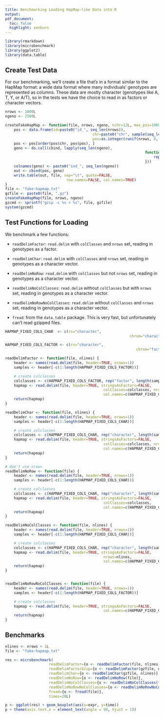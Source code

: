 ```yaml
---
title: Benchmarking Loading HapMap-like Data into R
output:
pdf_document:
  toc: false
  highlight: zenburn
---
```


```r
library(rmarkdown)
library(microbenchmark)
library(ggplot2)
library(data.table)
```

## Create Test Data

For our benchmarking, we'll create a file that's in a format similar to the
HapMap format: a wide data format where many individuals' genotypes are
represented as columns. These data are mostly character (genotypes like A, T,
Y, or A/T), so in the tests we have the choice to read in as factors or
character vectors.

```r
nrows <- 1000L
ngeno <- 2500L

createFakeHapMap <- function(file, nrows, ngeno, nchr=12L, max_pos=1000000L) {
	pos <- data.frame(id=paste0("id_", seq_len(nrows)),
										chr=paste0("chr", sample(seq_len(nchr), nrows, replace=TRUE)),
										pos=as.integer(runif(nrows, 0, max_pos)))
	pos <- pos[order(pos$chr, pos$pos), ]
	geno <- do.call(cbind, lapply(seq_len(ngeno),
																function(x) {
																	rep("N", nrows)
																}))
	colnames(geno) <- paste0("ind_", seq_len(ngeno))
	out <- cbind(pos, geno)
	write.table(out, file, sep="\t", quote=FALSE,
							row.names=FALSE, col.names=TRUE)
}
file <- "fake-hapmap.txt"
gzfile <- paste0(file, ".gz")
createFakeHapMap(file, nrows, ngeno)
gzcmd <- sprintf("gzip -c %s > %s", file, gzfile)
system(gzcmd)

```

## Test Functions for Loading

We benchmark a few functions:

 - `readDelimFactor`: `read.delim` with `colClasses` and `nrows` set, reading
	 in genotypes as a factor.

 - `readDelimChar`: `read.delim` with `colClasses` and `nrows` set, reading in
	 genotypes as a character vector.

 - `readDelimNoRow`: `read.delim` with `colClasses` but not `nrows` set,
	 reading in genotypes as a character vector.

 - `readDelimNoColClasses`: `read.delim` without `colClasses` but with `nrows` set,
	 reading in genotypes as a character vector.

 - `readDelimNoRowNoColClasses`: `read.delim` without `colClasses` and `nrows` set,
	 reading in genotypes as a character vector.

 - `fread`: from the `data.table` package. This is very fast, but unfortunately
	 can't read gzipped files.

```r

HAPMAP_FIXED_COLS_CHAR  <- c(rs="character",
														 chrom="character", pos="integer")

HAPMAP_FIXED_COLS_FACTOR <- c(rs="character",
															chrom="factor", pos="integer")

readDelimFactor <- function(file, nlines) {
	header <- names(read.delim(file, header=TRUE, nrows=1))
	samples <- header[-c(1:length(HAPMAP_FIXED_COLS_FACTOR))]

	# create colclasses
	colclasses <- c(HAPMAP_FIXED_COLS_FACTOR, rep("factor", length(samples)))
	hapmap <- read.delim(file, header=TRUE, stringsAsFactors=FALSE,
											 colClasses=colclasses, nrows=nlines,
											 col.names=c(HAPMAP_FIXED_COLS_FACTOR, samples))
	return(hapmap)
}

readDelimChar <- function(file, nlines) {
	header <- names(read.delim(file, header=TRUE, nrows=1))
	samples <- header[-c(1:length(HAPMAP_FIXED_COLS_CHAR))]

	# create colclasses
	colclasses <- c(HAPMAP_FIXED_COLS_CHAR, rep("character", length(samples)))
	hapmap <- read.delim(file, header=TRUE, stringsAsFactors=FALSE,
											 colClasses=colclasses, nrows=nlines,
											 col.names=c(HAPMAP_FIXED_COLS_CHAR, samples))
	return(hapmap)
}

# don't use nrow=
readDelimNoRow <- function(file) {
	header <- names(read.delim(file, header=TRUE, nrows=1))
	samples <- header[-c(1:length(HAPMAP_FIXED_COLS_CHAR))]

	# create colclasses
	colclasses <- c(HAPMAP_FIXED_COLS_CHAR, rep("character", length(samples)))
	hapmap <- read.delim(file, header=TRUE, stringsAsFactors=FALSE,
											 colClasses=colclasses,
											 col.names=c(HAPMAP_FIXED_COLS_CHAR, samples))
	return(hapmap)
}

readDelimNoColClasses <- function(file, nlines) {
	header <- names(read.delim(file, header=TRUE, nrows=1))
	samples <- header[-c(1:length(HAPMAP_FIXED_COLS_CHAR))]

	# create colclasses
	colclasses <- c(HAPMAP_FIXED_COLS_CHAR, rep("character", length(samples)))
	hapmap <- read.delim(file, header=TRUE, stringsAsFactors=FALSE,
											 nrows=nlines,
											 col.names=c(HAPMAP_FIXED_COLS_CHAR, samples))
	return(hapmap)
}


readDelimNoRowNoColClasses <- function(file) {
	header <- names(read.delim(file, header=TRUE, nrows=1))
	samples <- header[-c(1:length(HAPMAP_FIXED_COLS_FACTOR))]

	# create colclasses
	hapmap <- read.delim(file, header=TRUE, stringsAsFactors=FALSE,
											 col.names=c(HAPMAP_FIXED_COLS_FACTOR, samples))
	return(hapmap)
}

```

## Benchmarks

```r
nlines <- nrows + 1L
file <- "fake-hapmap.txt"

res <- microbenchmark(
					readDelimFactor={o <- readDelimFactor(file, nlines)},
					readDelimFactorGzip={o <- readDelimFactor(gzfile, nlines)},
					readDelimChar={o <- readDelimChar(gzfile, nlines)},
					readDelimNoRow={o <- readDelimNoRow(file)},
					readDelimNoColClasses={o <- readDelimNoColClasses(file, nlines)},
					readDelimNoRowNoColClasses={o <- readDelimNoRowNoColClasses(file)},
					fread={o <- fread(file)},
					times=20L)

p <- ggplot(res) + geom_boxplot(aes(x=expr, y=time))
p + theme(axis.text.x = element_text(angle = 90, hjust = 1))

```


